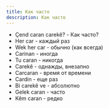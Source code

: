 ```yaml
---
title: Как часто
description: Как часто
---
```


- Çend caran carekê? - Как часто?
- Her car - каждый раз
- Wek her car - обычно (как всегда)
- Carinan - иногда
- Tu caran - никогда
- Carekê - однажды, внезапно
- Carcaran - время от времени
- Cardin - еще раз
- Bi carekê ve - абсолютно
- Gelek caran - часто
- Kêm caran - редко
